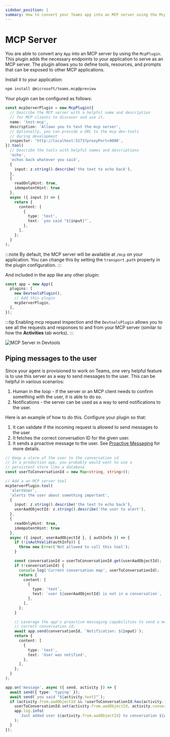 ```yaml
---
sidebar_position: 1
summary: How to convert your Teams app into an MCP server using the McpPlugin to expose tools, resources, and prompts to other MCP applications.
---
```



# MCP Server

You are able to convert any `App` into an MCP server by using the `McpPlugin`. This plugin adds the necessary endpoints to your application to serve as an MCP server. The plugin allows you to define tools, resources, and prompts that can be exposed to other MCP applications. 

Install it to your application:

```bash
npm install @microsoft/teams.mcp@preview
```

Your plugin can be configured as follows:

```ts
const mcpServerPlugin = new McpPlugin({
  // Describe the MCP server with a helpful name and description
  // for MCP clients to discover and use it.
  name: 'test-mcp',
  description: 'Allows you to test the mcp server',
  // Optionally, you can provide a URL to the mcp dev-tools
  // during development
  inspector: 'http://localhost:5173?proxyPort=9000',
}).tool(
  // Describe the tools with helpful names and descriptions
  'echo',
  'echos back whatever you said',
  {
    input: z.string().describe('the text to echo back'),
  },
  {
    readOnlyHint: true,
    idempotentHint: true
  },
  async ({ input }) => {
    return {
      content: [
        {
          type: 'text',
          text: `you said "${input}"`,
        },
      ],
    };
  }
);
```

:::note
By default, the MCP server will be available at `/mcp` on your application. You can change this by setting the `transport.path` property in the plugin configuration.
:::

And included in the app like any other plugin:

```ts
const app = new App({
  plugins: [
    new DevtoolsPlugin(),
    // Add this plugin
    mcpServerPlugin,
  ],
});
```

:::tip
Enabling mcp request inspection and the `DevtoolsPlugin` allows you to see all the requests and responses to and from your MCP server (similar to how the **Activities** tab works).
:::

![MCP Server in Devtools](/screenshots/mcp-devtools.gif)

## Piping messages to the user

Since your agent is provisioned to work on Teams, one very helpful feature is to use this server as a way to send messages to the user. This can be helpful in various scenarios:

1. Human in the loop - if the server or an MCP client needs to confirm something with the user, it is able to do so.
2. Notifications - the server can be used as a way to send notifications to the user.

Here is an example of how to do this. Configure your plugin so that:
1. It can validate if the incoming request is allowed to send messages to the user
2. It fetches the correct conversation ID for the given user. 
3. It sends a proactive message to the user. See [Proactive Messaging](../../../essentials/sending-messages/proactive-messaging) for more details.

```ts
// Keep a store of the user to the conversation id
// In a production app, you probably would want to use a
// persistent store like a database
const userToConversationId = new Map<string, string>();

// Add a an MCP server tool
mcpServerPlugin.tool(
  'alertUser',
  'alerts the user about something important',
  {
    input: z.string().describe('the text to echo back'),
    userAadObjectId: z.string().describe('the user to alert'),
  },
  {
    readOnlyHint: true,
    idempotentHint: true
  },
  async ({ input, userAadObjectId }, { authInfo }) => {
    if (!isAuthValid(authInfo)) {
      throw new Error('Not allowed to call this tool');
    }

    const conversationId = userToConversationId.get(userAadObjectId);
    if (!conversationId) {
      console.log('Current conversation map', userToConversationId);
      return {
        content: [
          {
            type: 'text',
            text: `user ${userAadObjectId} is not in a conversation`,
          },
        ],
      };
    }

    // Leverage the app's proactive messaging capabilities to send a mesage to
    // correct conversation id.
    await app.send(conversationId, `Notification: ${input}`);
    return {
      content: [
        {
          type: 'text',
          text: 'User was notified',
        },
      ],
    };
  }
);
```

```ts
app.on('message', async ({ send, activity }) => {
  await send({ type: 'typing' });
  await send(`you said "${activity.text}"`);
  if (activity.from.aadObjectId && !userToConversationId.has(activity.from.aadObjectId)) {
    userToConversationId.set(activity.from.aadObjectId, activity.conversation.id);
    app.log.info(
      `Just added user ${activity.from.aadObjectId} to conversation ${activity.conversation.id}`
    );
  }
});
```

